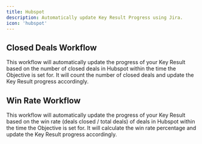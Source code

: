 ```yaml
---
title: Hubspot
description: Automatically update Key Result Progress using Jira.
icon: 'hubspot'
---
```


## Closed Deals Workflow

This workflow will automatically update the progress of your Key Result based on the number of closed deals in Hubspot within the time the Objective is set for. It will count the number of closed deals and update the Key Result progress accordingly.

## Win Rate Workflow

This workflow will automatically update the progress of your Key Result based on the win rate (deals closed / total deals) of deals in Hubspot within the time the Objective is set for. It will calculate the win rate percentage and update the Key Result progress accordingly.
